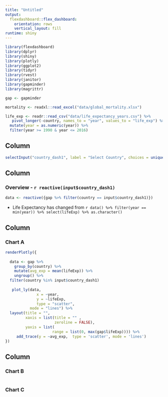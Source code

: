 ```yaml
---
title: "Untitled"
output: 
  flexdashboard::flex_dashboard:
    orientation: rows
    vertical_layout: fill
runtime: shiny
---
```


```r
library(flexdashboard)
library(dplyr)
library(shiny)
library(plotly)
library(ggplot2)
library(tidyr)
library(rvest)
library(janitor)
library(gapminder)
library(magrittr)
```

```r
gap <- gapminder 

mortality <- readxl::read_excel("data/global_mortality.xlsx")

life_exp <- readr::read_csv("data/life_expectancy_years.csv") %>% 
   pivot_longer(-country, names_to = "year", values_to = "life_exp") %>% 
  mutate(year = as.numeric(year)) %>% 
  filter(year >= 1990 & year <= 2016)

```

Column {.sidebar data-width=200}
-----------------------------------------------------------------------

```r
selectInput("country_dash1", label = "Select Country", choices = unique(gap$country))
```

Column {data-width=400}
-----------------------------------------------------------------------
### Overview - `r reactive(input$country_dash1)`
```r
data <- reactive({gap %>% filter(country == input$country_dash1)})
```
* Life Expectancy has changed from `r data() %>% filter(year == min(year)) %>% select(lifeExp) %>% as.character()` 


Column {data-width=400}
-----------------------------------------------------------------------

### Chart A

```r
renderPlotly({
  
  data <- gap %>% 
    group_by(country) %>% 
    mutate(avg_exp = mean(lifeExp)) %>% 
    ungroup() %>% 
  filter(country %in% input$country_dash1)
  
   plot_ly(data,
              x = ~year,
              y = ~lifeExp,
              type = "scatter", 
           mode = "lines") %>%
  layout(title = "",
         xaxis = list(title = "" ,
                      zeroline = FALSE),
         yaxis = list(
                     range = list(0, max(gap$lifeExp)))) %>% 
     add_trace(y = ~avg_exp,  type = 'scatter', mode = 'lines')
})
```

Column {data-width=350}
-----------------------------------------------------------------------

### Chart B

```r

```

### Chart C

```r

```

